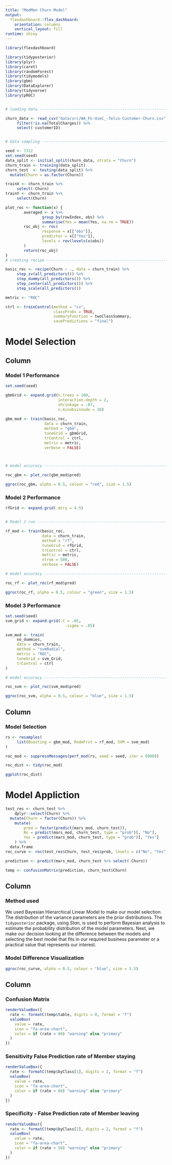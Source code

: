 ```yaml
---
title: "MedMen Churn Model"
output: 
  flexdashboard::flex_dashboard:
    orientation: columns
    vertical_layout: fill
runtime: shiny
---
```


```r
library(flexdashboard)

library(tidyposterior)
library(plyr)
library(caret)
library(randomForest)
library(tidymodels)
library(gbm)
library(DataExplorer)
library(tidyverse)
library(pROC)


# loading data -------------------------------------------------------------------------------

churn_data <- read_csv("data/src/WA_Fn-UseC_-Telco-Customer-Churn.csv") %>% 
     filter(!is.na(TotalCharges)) %>%
     select(-customerID)


# data sampling ------------------------------------------------------------------------------

seed <- 7312
set.seed(seed)
data_split <- initial_split(churn_data, strata = "Churn")
churn_train <- training(data_split)
churn_test  <- testing(data_split) %>%
  mutate(Churn = as.factor(Churn))

trainX <- churn_train %>%
     select(-Churn)
trainY <- churn_train %>%
     select(Churn)

plot_roc <- function(x) {
        averaged <- x %>%
                group_by(rowIndex, obs) %>%
                summarise(Yes = mean(Yes, na.rm = TRUE))
        roc_obj <- roc(
                response = x[["obs"]], 
                predictor = x[["Yes"]], 
                levels = rev(levels(x$obs))
        )
        return(roc_obj)
}
# creating recipe ----------------------------------------------------------------------------

basic_rec <- recipe(Churn ~ ., data = churn_train) %>%
     step_zv(all_predictors()) %>%
     step_dummy(all_predictors()) %>%
     step_center(all_predictors()) %>%
     step_scale(all_predictors())

metric <- "ROC"

ctrl <- trainControl(method = "cv",
                     classProbs = TRUE,
                     summaryFunction = twoClassSummary,
                     savePredictions = "final")
```

Model Selection
===================================== 

Column {data-width=350}
-----------------------------------------------------------------------

### Model 1 Performance

```r
set.seed(seed)

gbmGrid <- expand.grid(n.trees = 100,
                       interaction.depth = 2,
                       shrinkage = .07,
                       n.minobsinnode = 10)
     
gbm_mod <- train(basic_rec, 
                 data = churn_train, 
                 method = "gbm",
                 tuneGrid = gbmGrid,
                 trControl = ctrl,
                 metric = metric,
                 verbose = FALSE)



# model accuracy ----------------------------------------------------------------------------

roc_gbm <- plot_roc(gbm_mod$pred)

ggroc(roc_gbm, alpha = 0.5, colour = "red", size = 1.5)
```

### Model 2 Performance

```r
rfGrid <- expand.grid(.mtry = 4.5)


# Model 2 run -------------------------------------------------------------------------------

rf_mod <- train(basic_rec, 
                data = churn_train, 
                method = "rf",
                tuneGrid = rfGrid,
                trControl = ctrl,
                metric = metric,
                ntree = 500,
                verbose = FALSE)

# model accuracy ----------------------------------------------------------------------------

roc_rf <- plot_roc(rf_mod$pred)

ggroc(roc_rf, alpha = 0.5, colour = "green", size = 1.5)
```

### Model 3 Performance

```r
set.seed(seed)
svm_grid <- expand.grid(.C = .05,
                          .sigma = .05)

svm_mod <- train(
     no_dummies,
     data = churn_train,
     method = "svmRadial",
     metric = "ROC",
     tuneGrid = svm_Grid,
     trControl = ctrl
)

# model accuracy ----------------------------------------------------------------------------

roc_svm <- plot_roc(svm_mod$pred)

ggroc(roc_svm, alpha = 0.5, colour = "blue", size = 1.5)
```

Column {data-width=650}
-----------------------------------------------------------------------

### Model Selection

```r
rs <- resamples(
     list(Boosting = gbm_mod, RndmFrst = rf_mod, SVM = svm_mod)
)

roc_mod <- suppressMessages(perf_mod(rs, seed = seed, iter = 5000))

roc_dist <- tidy(roc_mod)
```

```r
ggplot(roc_dist)
```


Model Appliction
===================================== 

```r
test_res <- churn_test %>%
    dplyr::select(Churn) %>%
  mutate(Churn = factor(Churn)) %>%
    mutate(
        pred = factor(predict(mars_mod, churn_test)),
        No = predict(mars_mod, churn_test, type = "prob")[, "No"],
        Yes = predict(mars_mod, churn_test, type = "prob")[, "Yes"]
    ) %>%
  data.frame
roc_curve <- roc(test_res$Churn, test_res$prob, levels = c("No", "Yes"))

prediction <- predict(mars_mod, churn_test %>% select(-Churn))

temp <- confusionMatrix(prediction, churn_test$Churn)
```


Column {data-width=650}
-----------------------------------------------------------------------

### Method used

We used Bayesian Hierarchical Linear Model to make our model selection. The distribution of the variance parameters are the prior distributions. The `tidyposterior` package, using *Stan*, is used to perform Bayesian analysis to estimate the probability distribution of the model parameters. Next, we make our decision looking at the difference between the models and selecting the best model that fits in our required business parameter or a practical value that represents our interest.


### Model Difference Visualization

```r
ggroc(roc_curve, alpha = 0.5, colour = "blue", size = 1.5)
```

Column {data-width=350}
-----------------------------------------------------------------------

### Confusion Matrix {.value-box}

```r
renderValueBox({
  rate <- formatC(temp$table, digits = 0, format = "f")
  valueBox(
    value = rate,
    icon = "fa-area-chart",
    color = if (rate < 80) "warning" else "primary"
  )
})
```

### Sensitivity False Prediction rate of Member staying {.value-box}

```r
renderValueBox({
  rate <- formatC(temp$byClass[1], digits = 2, format = "f")
  valueBox(
    value = rate,
    icon = "fa-area-chart",
    color = if (rate < 80) "warning" else "primary"
  )
})
```

### Specificity - False Prediction rate of Member leaving {.value-box}

```r
renderValueBox({
  rate <- formatC(temp$byClass[2], digits = 2, format = "f")
  valueBox(
    value = rate,
    icon = "fa-area-chart",
    color = if (rate < 50) "warning" else "primary"
  )
})
```